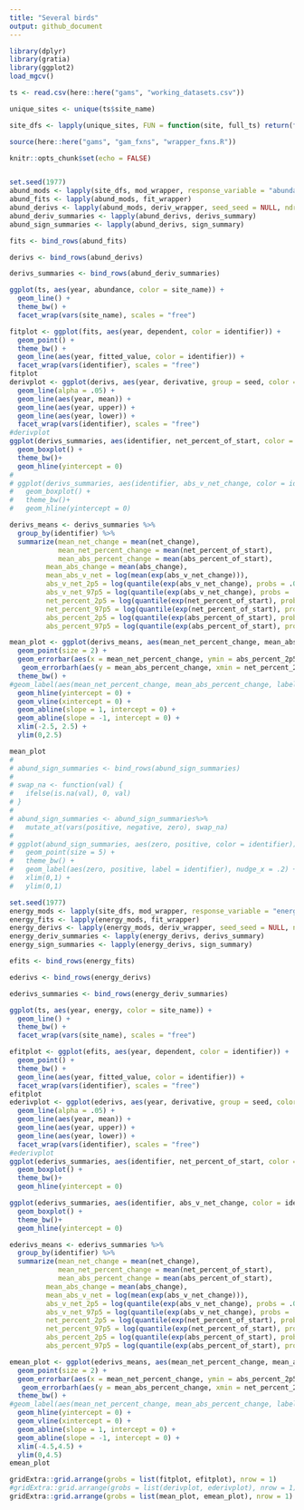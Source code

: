 ```yaml
---
title: "Several birds"
output: github_document
---
```


```r
library(dplyr)
library(gratia)
library(ggplot2)
load_mgcv()

ts <- read.csv(here::here("gams", "working_datasets.csv"))

unique_sites <- unique(ts$site_name)

site_dfs <- lapply(unique_sites, FUN = function(site, full_ts) return(filter(full_ts, site_name == site)), full_ts = ts)

source(here::here("gams", "gam_fxns", "wrapper_fxns.R"))
```

```r
knitr::opts_chunk$set(echo = FALSE)


set.seed(1977)
abund_mods <- lapply(site_dfs, mod_wrapper, response_variable = "abundance", k = 5, identifier = "site_name")
abund_fits <- lapply(abund_mods, fit_wrapper)
abund_derivs <- lapply(abund_mods, deriv_wrapper, seed_seed = NULL, ndraws = 500)
abund_deriv_summaries <- lapply(abund_derivs, derivs_summary)
abund_sign_summaries <- lapply(abund_derivs, sign_summary)

fits <- bind_rows(abund_fits)

derivs <- bind_rows(abund_derivs)

derivs_summaries <- bind_rows(abund_deriv_summaries)

ggplot(ts, aes(year, abundance, color = site_name)) +
  geom_line() +
  theme_bw() +
  facet_wrap(vars(site_name), scales = "free")

fitplot <- ggplot(fits, aes(year, dependent, color = identifier)) +
  geom_point() +
  theme_bw() +
  geom_line(aes(year, fitted_value, color = identifier)) +
  facet_wrap(vars(identifier), scales = "free")
fitplot
derivplot <- ggplot(derivs, aes(year, derivative, group = seed, color = identifier)) +
  geom_line(alpha = .05) +
  geom_line(aes(year, mean)) +
  geom_line(aes(year, upper)) +
  geom_line(aes(year, lower)) +
  facet_wrap(vars(identifier), scales = "free")
#derivplot
ggplot(derivs_summaries, aes(identifier, net_percent_of_start, color = identifier)) +
  geom_boxplot() +
  theme_bw()+
  geom_hline(yintercept = 0)
# 
# ggplot(derivs_summaries, aes(identifier, abs_v_net_change, color = identifier)) +
#   geom_boxplot() +
#   theme_bw()+
#   geom_hline(yintercept = 0)

derivs_means <- derivs_summaries %>%
  group_by(identifier) %>%
  summarize(mean_net_change = mean(net_change),
            mean_net_percent_change = mean(net_percent_of_start),
            mean_abs_percent_change = mean(abs_percent_of_start),
         mean_abs_change = mean(abs_change),
         mean_abs_v_net = log(mean(exp(abs_v_net_change))),
         abs_v_net_2p5 = log(quantile(exp(abs_v_net_change), probs = .025)),
         abs_v_net_97p5 = log(quantile(exp(abs_v_net_change), probs = .975)),
         net_percent_2p5 = log(quantile(exp(net_percent_of_start), probs = .025)),
         net_percent_97p5 = log(quantile(exp(net_percent_of_start), probs = .975)),
         abs_percent_2p5 = log(quantile(exp(abs_percent_of_start), probs = .025)),
         abs_percent_97p5 = log(quantile(exp(abs_percent_of_start), probs = .975)))

mean_plot <- ggplot(derivs_means, aes(mean_net_percent_change, mean_abs_percent_change, color = identifier)) +
  geom_point(size = 2) +
  geom_errorbar(aes(x = mean_net_percent_change, ymin = abs_percent_2p5, ymax = abs_percent_97p5)) +
   geom_errorbarh(aes(y = mean_abs_percent_change, xmin = net_percent_2p5, xmax = net_percent_97p5)) +
  theme_bw() +
#geom_label(aes(mean_net_percent_change, mean_abs_percent_change, label = identifier), nudge_x = -.5, nudge_y = .3) +
  geom_hline(yintercept = 0) +
  geom_vline(xintercept = 0) +
  geom_abline(slope = 1, intercept = 0) +
  geom_abline(slope = -1, intercept = 0) +
  xlim(-2.5, 2.5) +
  ylim(0,2.5)

mean_plot
# 
# abund_sign_summaries <- bind_rows(abund_sign_summaries)
# 
# swap_na <- function(val) {
#   ifelse(is.na(val), 0, val)
# }
# 
# abund_sign_summaries <- abund_sign_summaries%>%
#   mutate_at(vars(positive, negative, zero), swap_na)
# 
# ggplot(abund_sign_summaries, aes(zero, positive, color = identifier)) +
#   geom_point(size = 5) +
#   theme_bw() +
#   geom_label(aes(zero, positive, label = identifier), nudge_x = .2) +
#   xlim(0,1) +
#   ylim(0,1)

```

```r

set.seed(1977)
energy_mods <- lapply(site_dfs, mod_wrapper, response_variable = "energy", k = 5, identifier = "site_name")
energy_fits <- lapply(energy_mods, fit_wrapper)
energy_derivs <- lapply(energy_mods, deriv_wrapper, seed_seed = NULL, ndraws = 500)
energy_deriv_summaries <- lapply(energy_derivs, derivs_summary)
energy_sign_summaries <- lapply(energy_derivs, sign_summary)

efits <- bind_rows(energy_fits)

ederivs <- bind_rows(energy_derivs)

ederivs_summaries <- bind_rows(energy_deriv_summaries)

ggplot(ts, aes(year, energy, color = site_name)) +
  geom_line() +
  theme_bw() +
  facet_wrap(vars(site_name), scales = "free")

efitplot <- ggplot(efits, aes(year, dependent, color = identifier)) +
  geom_point() +
  theme_bw() +
  geom_line(aes(year, fitted_value, color = identifier)) +
  facet_wrap(vars(identifier), scales = "free")
efitplot
ederivplot <- ggplot(ederivs, aes(year, derivative, group = seed, color = identifier)) +
  geom_line(alpha = .05) +
  geom_line(aes(year, mean)) +
  geom_line(aes(year, upper)) +
  geom_line(aes(year, lower)) +
  facet_wrap(vars(identifier), scales = "free")
#ederivplot
ggplot(ederivs_summaries, aes(identifier, net_percent_of_start, color = identifier)) +
  geom_boxplot() +
  theme_bw()+
  geom_hline(yintercept = 0)

ggplot(ederivs_summaries, aes(identifier, abs_v_net_change, color = identifier)) +
  geom_boxplot() +
  theme_bw()+
  geom_hline(yintercept = 0)

ederivs_means <- ederivs_summaries %>%
  group_by(identifier) %>%
  summarize(mean_net_change = mean(net_change),
            mean_net_percent_change = mean(net_percent_of_start),
            mean_abs_percent_change = mean(abs_percent_of_start),
         mean_abs_change = mean(abs_change),
         mean_abs_v_net = log(mean(exp(abs_v_net_change))),
         abs_v_net_2p5 = log(quantile(exp(abs_v_net_change), probs = .025)),
         abs_v_net_97p5 = log(quantile(exp(abs_v_net_change), probs = .975)),
         net_percent_2p5 = log(quantile(exp(net_percent_of_start), probs = .025)),
         net_percent_97p5 = log(quantile(exp(net_percent_of_start), probs = .975)),
         abs_percent_2p5 = log(quantile(exp(abs_percent_of_start), probs = .025)),
         abs_percent_97p5 = log(quantile(exp(abs_percent_of_start), probs = .975)))

emean_plot <- ggplot(ederivs_means, aes(mean_net_percent_change, mean_abs_percent_change, color = identifier)) +
  geom_point(size = 2) +
  geom_errorbar(aes(x = mean_net_percent_change, ymin = abs_percent_2p5, ymax = abs_percent_97p5)) +
   geom_errorbarh(aes(y = mean_abs_percent_change, xmin = net_percent_2p5, xmax = net_percent_97p5)) +
  theme_bw() +
#geom_label(aes(mean_net_percent_change, mean_abs_percent_change, label = identifier), nudge_x = -.5, nudge_y = .3) +
  geom_hline(yintercept = 0) +
  geom_vline(xintercept = 0) +
  geom_abline(slope = 1, intercept = 0) +
  geom_abline(slope = -1, intercept = 0) +
  xlim(-4.5,4.5) +
  ylim(0,4.5)
emean_plot
```


```r

gridExtra::grid.arrange(grobs = list(fitplot, efitplot), nrow = 1)
#gridExtra::grid.arrange(grobs = list(derivplot, ederivplot), nrow = 1)
gridExtra::grid.arrange(grobs = list(mean_plot, emean_plot), nrow = 1)


```


